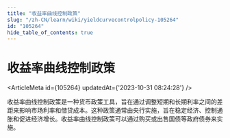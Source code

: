```yaml
---
title: "收益率曲线控制政策"
slug: "/zh-CN/learn/wiki/yieldcurvecontrolpolicy-105264"
id: "105264"
hide_table_of_contents: true
---
```



# 收益率曲线控制政策

<ArticleMeta id={105264} updatedAt={'2023-10-31 08:24:28'} />
<div className='border-solid border-b border-t-0 my-4 border-[var(--ifm-color-gray-300)]' />

收益率曲线控制政策是一种货币政策工具，旨在通过调整短期和长期利率之间的差距来影响市场利率和借贷成本。这种政策通常由央行实施，旨在稳定经济、控制通胀和促进经济增长。收益率曲线控制政策可以通过购买或出售国债等政府债券来实施。
